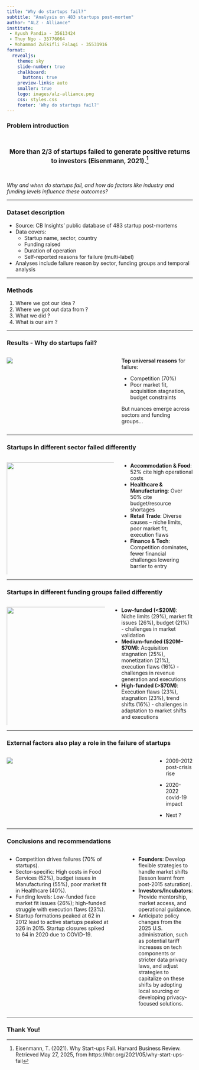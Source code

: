 ```yaml
---
title: "Why do startups fail?"
subtitle: "Analysis on 483 startups post-mortem"
author: "ALZ - Alliance"
institute: 
 - Ayush Pandia - 35613424
 - Thuy Ngo - 35776064
 - Mohammad Zulkifli Falaqi - 35531916
format:
  revealjs: 
    theme: sky
    slide-number: true
    chalkboard: 
      buttons: true
    preview-links: auto
    smaller: true
    logo: images/alz-alliance.png
    css: styles.css
    footer: 'Why do startups fail?'
---
```

### Problem introduction

<br></br>
<div style="text-align: center; font-size: 1.2em; font-weight: bold">**More than 2/3 of startups failed** to generate positive returns to investors (Eisenmann, 2021).^[Eisenmann, T. (2021). Why Start-ups Fail. Harvard Business Review. Retrieved May 27, 2025, from https://hbr.org/2021/05/why-start-ups-fail
]</div>  

<br></br>
*Why and when do startups fail, and how do factors like industry and funding levels influence these outcomes?*

---

### Dataset description
- Source: CB Insights’ public database of 483 startup post-mortems
- Data covers:
  - Startup name, sector, country
  - Funding raised
  - Duration of operation
  - Self-reported reasons for failure (multi-label)
- Analyses include failure reason by sector, funding groups and temporal analysis

---

### Methods

1. Where we got our idea ?
2. Where we got out data from ?
3. What we did ?
4. What is our aim ?

---

### Results - Why do startups fail? {.smaller}

::: columns
::: {.column width="60%"}
![](images/overall-reason.png)
:::

::: {.column width="40%"}
**Top universal reasons** for failure:

  - Competition (70%)
  - Poor market fit, acquisition stagnation, budget constraints

But nuances emerge across sectors and funding groups...
:::
:::

---

### Startups in different sector failed differently {.smaller}

::: columns
::: {.column width="60%"}
![](images/sector-reason.png){width=115%}
:::

::: {.column width="40%"}
- **Accommodation & Food**: 52% cite high operational costs
- **Healthcare & Manufacturing**: Over 50% cite budget/resource shortages
- **Retail Trade**: Diverse causes – niche limits, poor market fit, execution flaws
- **Finance & Tech**: Competition dominates, fewer financial challenges lowering barrier to entry
:::
:::

---

### Startups in different funding groups failed differently {.smaller}

::: columns
::: {.column width="55%"}
![](images/funding-reason.png){width=115%}
:::

::: {.column width="45%"}
- **Low-funded (<$20M)**: Niche limits (29%), market fit issues (26%), budget (21%) - challenges in market validation
- **Medium-funded ($20M–$70M)**: Acquisition stagnation (25%), monetization (21%), execution flaws (16%) - challenges in revenue generation and executions
- **High-funded (>$70M)**: Execution flaws (23%), stagnation (23%), trend shifts (16%) - challenges in adaptation to market shifts and executions
:::
:::

---

### External factors also play a role in the failure of startups {.smaller}

::: columns
::: {.column width="76%"}
![](images/fig-temporalplot.png)
:::

::: {.column width="3%"}
:::

::: {.column width="21%"}
- 2009-2012 
post-crisis rise

- 2020-2022 
covid-19 impact

- Next ?
:::
:::
---

### Conclusions and recommendations {.smaller}

::: columns
::: {.column width="60%"}
- Competition drives failures (70% of startups).
-	Sector-specific: High costs in Food Services (52%), budget issues in Manufacturing (55%), poor market fit in Healthcare (40%).
-	Funding levels: Low-funded face market fit issues (26%); high-funded struggle with execution flaws (23%).
- Startup formations peaked at 62 in 2012 lead to active startups peaked at 326 in 2015. Startup closures spiked to 64 in 2020 due to COVID-19.
:::

::: {.column width="3%"}
:::

::: {.column width="37%"}
::: {.callout-tip title="Recommendation"}

- **Founders**: Develop flexible strategies to handle market shifts (lesson learnt from post-2015 saturation).
- **Investors/Incubators**: Provide mentorship, market access, and operational guidance.
- Anticipate policy changes from the 2025 U.S. administration, such as potential tariff increases on tech components or stricter data privacy laws, and adjust strategies to capitalize on these shifts by adopting local sourcing or developing privacy-focused solutions.
:::
:::
:::

---
### Thank You! {background-image="images/alz-alliance.jpg"}

